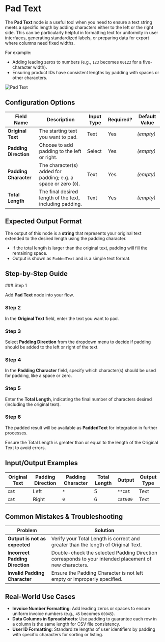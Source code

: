 
# Pad Text

The **Pad Text** node is a useful tool when you need to ensure a text string meets a specific length by adding characters either to the left or the right side. This can be particularly helpful in formatting text for uniformity in user interfaces, generating standardized labels, or preparing data for export where columns need fixed widths.

For example:

- Adding leading zeros to numbers (e.g., `123` becomes `00123` for a five-character width).
- Ensuring product IDs have consistent lengths by padding with spaces or other characters.

![Pad Text](./pad-text.png)

## Configuration Options

| Field Name            | Description                                                     | Input Type | Required? | Default Value |
| --------------------- | --------------------------------------------------------------- | ---------- | --------- | ------------- |
| **Original Text**     | The starting text you want to pad.                              | Text       | Yes       | _(empty)_     |
| **Padding Direction** | Choose to add padding to the left or right.                     | Select     | Yes       | _(empty)_     |
| **Padding Character** | The character(s) added for padding; e.g. a space or zero (`0`). | Text       | Yes       | _(empty)_     |
| **Total Length**      | The final desired length of the text, including padding.        | Text       | Yes       | _(empty)_     |

## Expected Output Format

The output of this node is a **string** that represents your original text extended to the desired length using the padding character.

- If the total length is larger than the original text, padding will fill the remaining space.
- Output is shown as `PaddedText` and is a simple text format.

## Step-by-Step Guide

<Steps>
### Step 1

Add **Pad Text** node into your flow.

### Step 2

In the **Original Text** field, enter the text you want to pad.

### Step 3

Select **Padding Direction** from the dropdown menu to decide if padding should be added to the left or right of the text.

### Step 4

In the **Padding Character** field, specify which character(s) should be used for padding, like a space or zero.

### Step 5

Enter the **Total Length**, indicating the final number of characters desired (including the original text).

### Step 6

The padded result will be available as **PaddedText** for integration in further processes.

</Steps>

<Callout type="warning" title="Important Note">
  Ensure the Total Length is greater than or equal to the length of the Original
  Text to avoid errors.
</Callout>

## Input/Output Examples

| Original Text | Padding Direction | Padding Character | Total Length | Output   | Output Type |
| ------------- | ----------------- | ----------------- | ------------ | -------- | ----------- |
| `cat`         | Left              | `*`               | 5            | `**cat`  | Text        |
| `cat`         | Right             | `0`               | 6            | `cat000` | Text        |

## Common Mistakes & Troubleshooting

| Problem                         | Solution                                                                                              |
| ------------------------------- | ----------------------------------------------------------------------------------------------------- |
| **Output is not as expected**   | Verify your Total Length is correct and greater than the length of Original Text.                     |
| **Incorrect Padding Direction** | Double-check the selected Padding Direction corresponds to your intended placement of new characters. |
| **Invalid Padding Character**   | Ensure the Padding Character is not left empty or improperly specified.                               |

## Real-World Use Cases

- **Invoice Number Formatting**: Add leading zeros or spaces to ensure uniform invoice numbers (e.g., `45` becomes `00045`).
- **Data Columns in Spreadsheets**: Use padding to guarantee each row in a column is the same length for CSV file consistency.
- **User ID Formatting**: Standardize lengths of user identifiers by padding with specific characters for sorting or listing.
